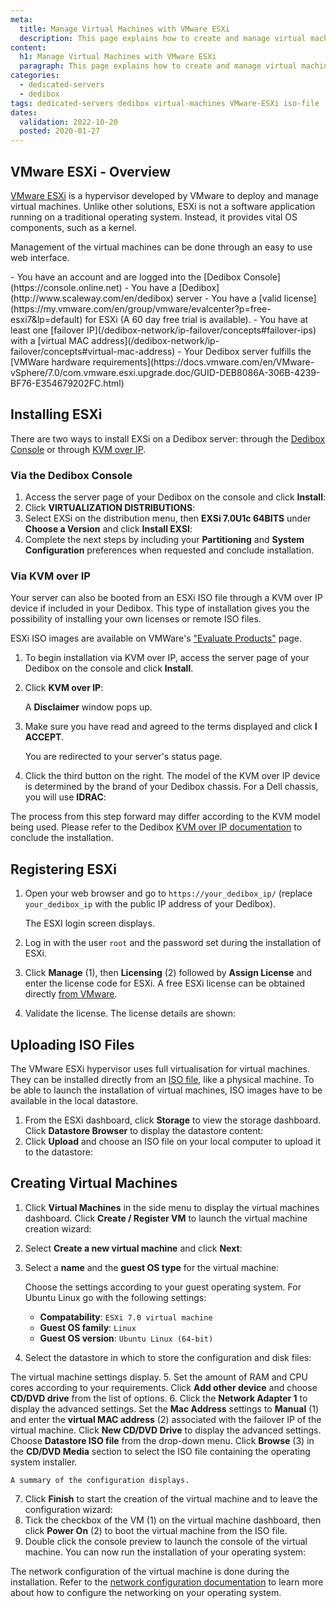 ```yaml
---
meta:
  title: Manage Virtual Machines with VMware ESXi
  description: This page explains how to create and manage virtual machines on Dedibox using the Hypervisor VMware ESXi.
content:
  h1: Manage Virtual Machines with VMware ESXi
  paragraph: This page explains how to create and manage virtual machines on Dedibox using the Hypervisor VMware ESXi.
categories:
  - dedicated-servers
  - dedibox
tags: dedicated-servers dedibox virtual-machines VMware-ESXi iso-file
dates:
  validation: 2022-10-20
  posted: 2020-01-27
---
```


## VMware ESXi - Overview

[VMware ESXi](https://www.vmware.com/products/esxi-and-esx.html) is a hypervisor developed by VMware to deploy and manage virtual machines. Unlike other solutions, ESXi is not a software application running on a traditional operating system. Instead, it provides vital OS components, such as a kernel.

Management of the virtual machines can be done through an easy to use web interface.

<Message type="requirement">
  - You have an account and are logged into the [Dedibox Console](https://console.online.net)
  - You have a [Dedibox](http://www.scaleway.com/en/dedibox) server
  - You have a [valid license](https://my.vmware.com/en/group/vmware/evalcenter?p=free-esxi7&lp=default) for ESXi (A 60 day free trial is available).
  - You have at least one [failover IP](/dedibox-network/ip-failover/concepts#failover-ips) with a [virtual MAC address](/dedibox-network/ip-failover/concepts#virtual-mac-address)
  - Your Dedibox server fulfills the [VMWare hardware requirements](https://docs.vmware.com/en/VMware-vSphere/7.0/com.vmware.esxi.upgrade.doc/GUID-DEB8086A-306B-4239-BF76-E354679202FC.html)
</Message>

## Installing ESXi

There are two ways to install EXSi on a Dedibox server: through the [Dedibox Console](https://console.online.net/en/login) or through [KVM over IP](https://en.wikipedia.org/wiki/KVM_switch#KVM_over_IP_(IPKVM)).

### Via the Dedibox Console

1. Access the server page of your Dedibox on the console and click **Install**:
    <Lightbox src="scaleway-click-on-install.webp" width="800" alt="" />
2. Click **VIRTUALIZATION DISTRIBUTIONS**:
    <Lightbox src="scaleway-virtualizaton-distributions.webp" width="800" alt="" />
3. Select EXSi on the distribution menu, then **EXSi 7.0U1c 64BITS** under **Choose a Version** and click **Install EXSI**:
    <Lightbox src="scaleway-install-exsi.webp" width="800" alt="" />
4. Complete the next steps by including your **Partitioning** and **System Configuration** preferences when requested and conclude installation.

### Via KVM over IP

Your server can also be booted from an ESXi ISO file through a KVM over IP device if included in your Dedibox. This type of installation gives you the possibility of installing your own licenses or remote ISO files.

ESXi ISO images are available on VMWare's ["Evaluate Products"](https://www.vmware.com/try-vmware.html) page.

1. To begin installation via KVM over IP, access the server page of your Dedibox on the console and click **Install**.
2. Click **KVM over IP**:
    <Lightbox src="scaleway-kvm-over-ip.webp" width="800" alt="" />

    A **Disclaimer** window pops up. 
3. Make sure you have read and agreed to the terms displayed and click **I ACCEPT**.
    <Lightbox src="scaleway-disclaimer.webp" width="600" alt="" />

    You are redirected to your server's status page.
4. Click the third button on the right. The model of the KVM over IP device is determined by the brand of your Dedibox chassis. For a Dell chassis, you will use **IDRAC**:
    <Lightbox src="scaleway-idrac.webp" width="800" alt="" />

The process from this step forward may differ according to the KVM model being used. Please refer to the Dedibox [KVM over IP documentation](https://documentation.online.net/fr/dedicated-server/operating-system/custom-install/start) to conclude the installation.

## Registering ESXi

1. Open your web browser and go to `https://your_dedibox_ip/` (replace `your_dedibox_ip` with the public IP address of your Dedibox).

    The ESXI login screen displays. 
2. Log in with the user `root` and the password set during the installation of ESXi.
    <Lightbox src="scaleway-vmware_login.webp" width="800" alt="" />
3. Click **Manage** (1), then **Licensing** (2) followed by **Assign License** and enter the license code for ESXi. A free ESXi license can be obtained directly [from VMware](https://my.vmware.com/en/group/vmware/evalcenter?p=free-esxi7&lp=default).
    <Lightbox src="scaleway-vmware_assign_license.webp" width="800" alt="" />
4. Validate the license. The license details are shown:
    <Lightbox src="scaleway-vmware_license_added.webp" width="800" alt="" />

## Uploading ISO Files

The VMware ESXi hypervisor uses full virtualisation for virtual machines. They can be installed directly from an [ISO file](https://en.wikipedia.org/wiki/ISO_image), like a physical machine. To be able to launch the installation of virtual machines, ISO images have to be available in the local datastore.

1. From the ESXi dashboard, click **Storage** to view the storage dashboard. Click **Datastore Browser** to display the datastore content:
    <Lightbox src="scaleway-vmware_datastore_dashboard.webp" width="800" alt="" />
2. Click **Upload** and choose an ISO file on your local computer to upload it to the datastore:
    <Lightbox src="scaleway-vmware_datastore_upload.webp" width="800" alt="" />

## Creating Virtual Machines

1. Click **Virtual Machines** in the side menu to display the virtual machines dashboard. Click **Create / Register VM** to launch the virtual machine creation wizard:
    <Lightbox src="scaleway-vmware_create_vm.webp" width="800" alt="" />
2. Select **Create a new virtual machine** and click **Next**:
    <Lightbox src="scaleway-vmware_create_vm_01.webp" width="800" alt="" />
3. Select a **name** and the **guest OS type** for the virtual machine:
    <Lightbox src="scaleway-vmware_create_vm_02.webp" width="800" alt="" />

    Choose the settings according to your guest operating system. For Ubuntu Linux go with the following settings:

    - **Compatability**: `ESXi 7.0 virtual machine`
    - **Guest OS family**: `Linux`
    - **Guest OS version**: `Ubuntu Linux (64-bit)`
4. Select the datastore in which to store the configuration and disk files:
    <Lightbox src="scaleway-vmware_create_vm_04_add_cdrom.webp" width="800" alt="" />

  The virtual machine settings display. 
5. Set the amount of RAM and CPU cores according to your requirements. Click **Add other device** and choose **CD/DVD drive** from the list of options.
6. Click the **Network Adapter 1** to display the advanced settings. Set the **Mac Address** settings to **Manual** (1) and enter the **virtual MAC address** (2) associated with the failover IP of the virtual machine. Click **New CD/DVD Drive** to display the advanced settings. Choose **Datastore ISO file** from the drop-down menu. Click **Browse** (3) in the **CD/DVD Media** section to select the ISO file containing the operating system installer.
    <Lightbox src="scaleway-vmware_create_vm_04_vmac_iso.webp" width="800" alt="" />

    A summary of the configuration displays. 
7. Click **Finish** to start the creation of the virtual machine and to leave the configuration wizard:
    <Lightbox src="scaleway-vmware_create_vm_05.webp" width="800" alt="" />
8. Tick the checkbox of the VM (1) on the virtual machine dashboard, then click **Power On** (2) to boot the virtual machine from the ISO file.
    <Lightbox src="scaleway-vmware_start_vm.webp" width="800" alt="" />
9. Double click the console preview to launch the console of the virtual machine. You can now run the installation of your operating system:
    <Lightbox src="scaleway-vmware_install_os.webp" width="800" alt="" />  

The network configuration of the virtual machine is done during the installation. Refer to the [network configuration documentation](/dedibox-network/ip-failover/quickstart/) to learn more about how to configure the networking on your operating system.
